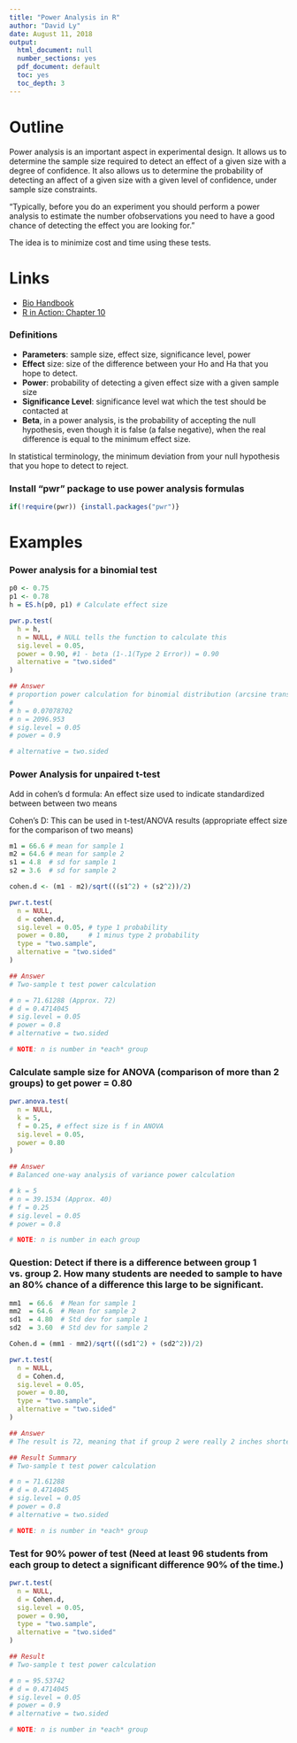 ```yaml
---
title: "Power Analysis in R"
author: "David Ly"
date: August 11, 2018
output:
  html_document: null
  number_sections: yes
  pdf_document: default
  toc: yes
  toc_depth: 3
---
```


# Outline
Power analysis is an important aspect in experimental design. It allows us to determine the sample size required to detect an effect of a given size with a degree of confidence. It also allows us to determine the probability of detecting an affect of a given size with a given level of confidence, under sample size constraints.

"Typically, before you do an experiment you should perform a power analysis to estimate the number ofobservations you need to have a good chance of detecting the effect you are looking for." 

The idea is to minimize cost and time using these tests.

# Links
* [Bio Handbook](http://www.biostathandbook.com/power.html)
* [R in Action: Chapter 10](http://ceal.fing.uncu.edu.ar/industrial/TyHM/DOE/R_in_Action.pdf)

### Definitions
* **Parameters**: sample size, effect size, significance level, power
* **Effect** size: size of the difference between your Ho and Ha that you hope to detect.
* **Power**: probability of detecting a given effect size with a given sample size
* **Significance Level**: significance level wat which the test should be contacted at
* **Beta**, in a power analysis, is the probability of accepting the null hypothesis, even though it is false (a false negative), when the real difference is equal to the minimum effect size. 

In statistical terminology, the minimum deviation from your null hypothesis that you hope to detect to reject.


### Install "pwr" package to use power analysis formulas

```r
if(!require(pwr)) {install.packages("pwr")}
```

# Examples

### Power analysis for a binomial test

```r
p0 <- 0.75
p1 <- 0.78
h = ES.h(p0, p1) # Calculate effect size

pwr.p.test(
  h = h,
  n = NULL, # NULL tells the function to calculate this
  sig.level = 0.05,
  power = 0.90, #1 - beta (1-.1(Type 2 Error)) = 0.90 
  alternative = "two.sided"
)
```

```r
## Answer
# proportion power calculation for binomial distribution (arcsine transformation) 
# 
# h = 0.07078702
# n = 2096.953
# sig.level = 0.05
# power = 0.9

# alternative = two.sided
```

### Power Analysis for unpaired t-test

Add in cohen's d formula: An effect size used to indicate standardized between between two means 

Cohen's D: This can be used in t-test/ANOVA results (appropriate effect size for the comparison of two means)

```r
m1 = 66.6 # mean for sample 1
m2 = 64.6 # mean for sample 2
s1 = 4.8  # sd for sample 1
s2 = 3.6  # sd for sample 2

cohen.d <- (m1 - m2)/sqrt(((s1^2) + (s2^2))/2) 

pwr.t.test(
  n = NULL,
  d = cohen.d,
  sig.level = 0.05, # type 1 probability
  power = 0.80,     # 1 minus type 2 probability
  type = "two.sample",
  alternative = "two.sided"
)
```

```r
## Answer
# Two-sample t test power calculation

# n = 71.61288 (Approx. 72)
# d = 0.4714045
# sig.level = 0.05
# power = 0.8
# alternative = two.sided

# NOTE: n is number in *each* group
```

### Calculate sample size for ANOVA (comparison of more than 2 groups) to get power = 0.80

```r
pwr.anova.test(
  n = NULL,
  k = 5,
  f = 0.25, # effect size is f in ANOVA
  sig.level = 0.05,
  power = 0.80
)
```

```r
## Answer
# Balanced one-way analysis of variance power calculation 

# k = 5
# n = 39.1534 (Approx. 40)
# f = 0.25
# sig.level = 0.05
# power = 0.8

# NOTE: n is number in each group
```

### Question: Detect if there is a difference between group 1 vs. group 2. How many students are needed to sample to have an 80% chance of a difference this large to be significant.

```r
mm1  = 66.6  # Mean for sample 1
mm2  = 64.6  # Mean for sample 2
sd1  = 4.80  # Std dev for sample 1
sd2  = 3.60  # Std dev for sample 2

Cohen.d = (mm1 - mm2)/sqrt(((sd1^2) + (sd2^2))/2)  

pwr.t.test(
  n = NULL,
  d = Cohen.d,
  sig.level = 0.05,
  power = 0.80,
  type = "two.sample",
  alternative = "two.sided"
)
```

```r
## Answer
# The result is 72, meaning that if group 2 were really 2 inches shorter than group 1 students, you'd need at least 72 students in each class to detect a significant difference 80% of the time, if the true difference really is 2.0 inches.
```

```r
## Result Summary
# Two-sample t test power calculation 

# n = 71.61288
# d = 0.4714045
# sig.level = 0.05
# power = 0.8
# alternative = two.sided

# NOTE: n is number in *each* group
```


### Test for 90% power of test (Need at least 96 students from each group to detect a significant difference 90% of the time.)

```r
pwr.t.test(
  n = NULL,
  d = Cohen.d,
  sig.level = 0.05,
  power = 0.90,
  type = "two.sample",
  alternative = "two.sided"
)
```

```r
## Result
# Two-sample t test power calculation 

# n = 95.53742
# d = 0.4714045
# sig.level = 0.05
# power = 0.9
# alternative = two.sided

# NOTE: n is number in *each* group
```

